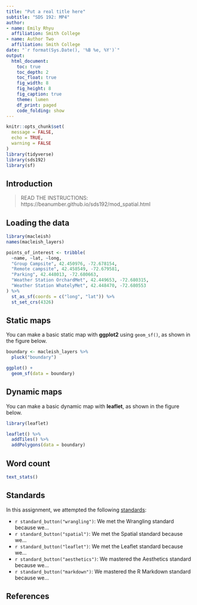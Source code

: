 ```yaml
---
title: "Put a real title here"
subtitle: "SDS 192: MP4"
author: 
- name: Emily Rhyu
  affiliation: Smith College
- name: Author Two
  affiliation: Smith College
date: "`r format(Sys.Date(), '%B %e, %Y')`"
output:
  html_document:
    toc: true
    toc_depth: 2
    toc_float: true
    fig_width: 8
    fig_height: 8
    fig_caption: true
    theme: lumen
    df_print: paged
    code_folding: show
---
```


```r
knitr::opts_chunk$set(
  message = FALSE,
  echo = TRUE,
  warning = FALSE
)
library(tidyverse)
library(sds192)
library(sf)
```

## Introduction

> READ THE INSTRUCTIONS: https://beanumber.github.io/sds192/mod_spatial.html


## Loading the data

```r
library(macleish)
names(macleish_layers)
```

```r
points_of_interest <- tribble(
  ~name, ~lat, ~long,
  "Group Campsite", 42.450976, -72.678154, 
  "Remote campsite", 42.458549, -72.679581,
  "Parking", 42.448013, -72.680663,
  "Weather Station OrchardMet", 42.449653, -72.680315,
  "Weather Station WhatelyMet", 42.448470, -72.680553
) %>%
  st_as_sf(coords = c("long", "lat")) %>%
  st_set_crs(4326)
```


## Static maps

You can make a basic static map with **ggplot2** using `geom_sf()`, as shown in the figure below.

```r
boundary <- macleish_layers %>%
  pluck("boundary")

ggplot() +
  geom_sf(data = boundary)
```

## Dynamic maps

You can make a basic dynamic map with **leaflet**, as shown in the figure below.

```r
library(leaflet)

leaflet() %>%
  addTiles() %>%
  addPolygons(data = boundary)
```



## Word count

```r
text_stats()
```

## Standards

In this assignment, we attempted the following [standards](https://beanumber.github.io/sds192/standards.html):

- `r standard_button("wrangling")`: We met the Wrangling standard because we...
- `r standard_button("spatial")`: We met the Spatial standard because we...
- `r standard_button("leaflet")`: We met the Leaflet standard because we...
- `r standard_button("aesthetics")`: We mastered the Aesthetics standard because we...
- `r standard_button("markdown")`: We mastered the R Markdown standard because we...

## References
